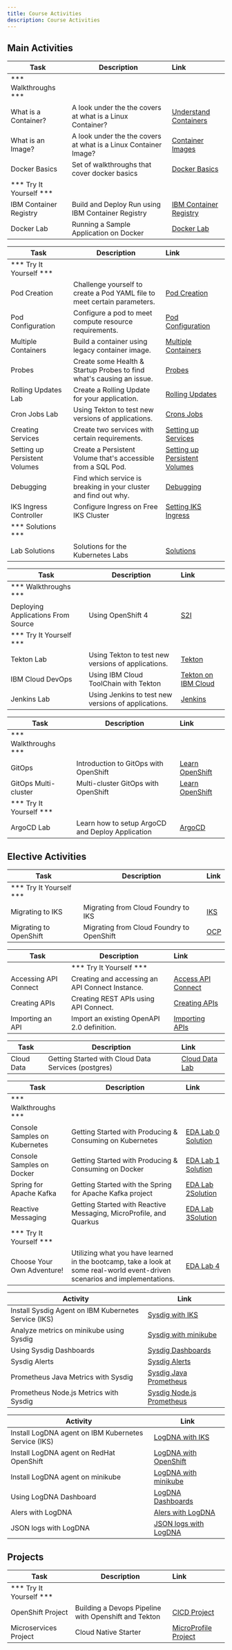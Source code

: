 ```yaml
---
title: Course Activities
description: Course Activities
---
```


## Main Activities

<Accordion>
  <AccordionItem title="Containers">

  | Task                            | Description         | Link        |
  | --------------------------------| ------------------  |:----------- |
  | *** Walkthroughs ***                         |         |         |     |
  | What is a Container? | A look under the the covers at what is a Linux Container? | <a href="https://www.katacoda.com/courses/container-runtimes/what-is-a-container" target="_blank">Understand Containers</a> |
  | What is an Image? | A look under the the covers at what is a Linux Container Image? | <a href="https://www.katacoda.com/courses/container-runtimes/what-is-a-container-image" target="_blank">Container Images</a> |
  | Docker Basics | Set of walkthroughs that cover docker basics | <a href="https://www.katacoda.com/courses/docker" target="_blank">Docker Basics</a> |
  | *** Try It Yourself ***                         |         |         |
  | IBM Container Registry | Build and Deploy Run using IBM Container Registry  | [IBM Container Registry](../lectures/containers/activities/ibmcloud-cr) |
  | Docker Lab | Running a Sample Application on Docker | [Docker Lab](../lectures/containers/activities) |

  </AccordionItem>

  <AccordionItem title="Kubernetes">

  | Task                            | Description         | Link        |
  | --------------------------------| ------------------  |:----------- |
  | *** Try It Yourself ***                         |         |         |
  | Pod Creation | Challenge yourself to create a Pod YAML file to meet certain parameters. | [Pod Creation](../lectures/kube-overview/activities/labs/lab1) |
  | Pod Configuration | Configure a pod to meet compute resource requirements. | [Pod Configuration](../lectures/kube-overview/activities/labs/lab2) |
  | Multiple Containers | Build a container using legacy container image.| [Multiple Containers](../lectures/kube-overview/activities/labs/lab3) |
  | Probes | Create some Health & Startup Probes to find what's causing an issue.  | [Probes](../lectures/kube-overview/activities/labs/lab4) |
  | Rolling Updates Lab | Create a Rolling Update for your application.  | [Rolling Updates](../lectures/kube-overview/activities/labs/lab6) |
  | Cron Jobs Lab | Using Tekton to test new versions of applications. | [Crons Jobs](../lectures/kube-overview/activities/labs/lab7) |
  | Creating Services | Create two services with certain requirements. | [Setting up Services](../lectures/kube-overview/activities/labs/lab8) |
  | Setting up Persistent Volumes | Create a Persistent Volume that's accessible from a SQL Pod. | [Setting up Persistent Volumes](../lectures/kube-overview/activities/labs/lab10) |
  | Debugging | Find which service is breaking in your cluster and find out why.  | [Debugging](../lectures/kube-overview/activities/labs/lab5) |
  | IKS Ingress Controller | Configure Ingress on Free IKS Cluster | [Setting IKS Ingress](../lectures/kube-overview/activities/labs/ingress-iks) |
  | *** Solutions ***                         |         |         |
  | Lab Solutions | Solutions for the Kubernetes Labs  | [Solutions](../lectures/kube-overview/activities/labs/solutions) |

  </AccordionItem>

  <AccordionItem title="Continuous Integration">

  | Task                            | Description         | Link        |
  | --------------------------------| ------------------  |:----------- |
  | *** Walkthroughs ***                         |         |         |
  | Deploying Applications From Source |  Using OpenShift 4 | [S2I](https://learn.openshift.com/introduction/deploying-python/) |
  | *** Try It Yourself ***                         |         |         |
  | Tekton Lab | Using Tekton to test new versions of applications. | [Tekton](../lectures/continuous-integration/activities/) |
  | IBM Cloud DevOps | Using IBM Cloud ToolChain with Tekton | [Tekton on IBM Cloud](../lectures/continuous-integration/activities/ibm-toolchain/) |
  | Jenkins Lab | Using Jenkins to test new versions of applications. | [Jenkins](../lectures/continuous-integration/activities/jenkins-lab/) |

  </AccordionItem>

  <AccordionItem title="Continuous Deployment">

  | Task                            | Description         | Link        |
  | --------------------------------| ------------------  |:----------- |
  | *** Walkthroughs ***                         |         |         |     |
  | GitOps | Introduction to GitOps with OpenShift | [Learn OpenShift](https://learn.openshift.com/introduction/gitops-introduction/) |
  | GitOps Multi-cluster | Multi-cluster GitOps with OpenShift | [Learn OpenShift](https://learn.openshift.com/introduction/gitops-multicluster/) |
  | *** Try It Yourself ***                         |         |         |
  | ArgoCD Lab | Learn how to setup ArgoCD and Deploy Application | [ArgoCD](../lectures/continuous-deployment/activities) |

  </AccordionItem>

</Accordion>

## Elective Activities

<Accordion>
  <AccordionItem title="Cloud Foundry Migration">

  | Task                            | Description         | Link        |
  | --------------------------------| ------------------  |:----------- |
  | *** Try It Yourself ***                         |         |         |
  | Migrating to IKS | Migrating from Cloud Foundry to IKS | [IKS](../electives/cf-to-k8s/iks-migration/) |
  | Migrating to OpenShift | Migrating from Cloud Foundry to OpenShift | [OCP](../electives/cf-to-k8s/oc-migration/) |

  </AccordionItem>
  <AccordionItem title="API Connect">

  | Task                            | Description         | Link        |
  | --------------------------------| ------------------  |:----------- |
    | *** Try It Yourself ***                         |         |         |
  | Accessing API Connect | Creating and accessing an API Connect Instance. | [Access API Connect](../electives/api-connect/activities/accessAPI) |
  | Creating APIs | Creating REST APIs using API Connect. | [Creating APIs](../electives/api-connect/activities/creatingAPIs) |
  | Importing an API | Import an existing OpenAPI 2.0 definition. | [Importing APIs](../electives/api-connect/activities/importingAPIs) |
    
  </AccordionItem>
  <AccordionItem title="Cloud Data Services">

  | Task                            | Description         | Link        |
  | --------------------------------| ------------------  |:----------- |
  | Cloud Data | Getting Started with Cloud Data Services (postgres) | [Cloud Data Lab](../electives/data-services/activities/labs/lab1/) |
  
  </AccordionItem>
  <AccordionItem title="Event-Driven Architecture">

  | Task                            | Description         | Link        |
  | --------------------------------| ------------------  |:----------- |
  | *** Walkthroughs ***                         |         |         |     |
  | Console Samples on Kubernetes | Getting Started with Producing & Consuming on Kubernetes | [EDA Lab 0](../electives/eda/activities/labs/lab0/) [Solution](../electives/eda/activities/labs/lab0/solution) |
  | Console Samples on Docker | Getting Started with Producing & Consuming on Docker | [EDA Lab 1](../electives/eda/activities/labs/lab1/) [Solution](../electives/eda/activities/labs/lab1/solution) |
  | Spring for Apache Kafka | Getting Started with the Spring for Apache Kafka project | [EDA Lab 2](../electives/eda/activities/labs/lab2/)[Solution](../electives/eda/activities/labs/lab2/solution) |
  | Reactive Messaging | Getting Started with Reactive Messaging, MicroProfile, and Quarkus | [EDA Lab 3](../electives/eda/activities/labs/lab3/)[Solution](../electives/eda/activities/labs/lab3/solution) |
  | *** Try It Yourself ***                         |         |         |
  | Choose Your Own Adventure! | Utilizing what you have learned in the bootcamp, take a look at some real-world event-driven scenarios and implementations. | [EDA Lab 4](../electives/eda/activities/labs/lab4/)  |
  
  </AccordionItem>
  <AccordionItem title="Monitoring">

  | Activity                        | Link       |
  | --------------------------------|----------- |
  | Install Sysdig Agent on IBM Kubernetes Service (IKS)|  [Sysdig with IKS](../electives/monitoring/sysdig/activities/iks/) |
  | Analyze metrics on minikube using Sysdig |  [Sysdig with minikube](../electives/monitoring/sysdig/activities/minikube/) |
  | Using Sysdig Dashboards |  [Sysdig Dashboards](../electives/monitoring/sysdig/activities/dashboards/) |
  | Sysdig Alerts  |  [Sysdig Alerts](../electives/monitoring/sysdig/activities/alerts/) |
  | Prometheus Java Metrics with Sysdig  |  [Sysdig Java Prometheus](../electives/monitoring/sysdig/activities/prometheus/java) |
  | Prometheus Node.js Metrics with Sysdig  |  [Sysdig Node.js Prometheus](../electives/monitoring/sysdig/activities/prometheus/nodejs) |
  
  </AccordionItem>
  <AccordionItem title="Logging">

  | Activity                        | Link       |
  | --------------------------------|----------- |
  | Install LogDNA agent on IBM Kubernetes Service (IKS)|  [LogDNA with IKS](../electives/logging/logdna/activities/iks/) |
  | Install LogDNA agent on RedHat OpenShift|  [LogDNA with OpenShift](https://cloud.ibm.com/docs/Log-Analysis-with-LogDNA?topic=Log-Analysis-with-LogDNA-config_agent_os_cluster) |
  | Install LogDNA agent on minikube |  [LogDNA with minikube](../electives/logging/logdna/activities/minikube/) |
  | Using LogDNA Dashboard |  [LogDNA Dashboards](../electives/logging/logdna/activities/dashboards/) |
  | Alers with LogDNA |  [Alers with LogDNA](../electives/logging/logdna/activities/alerts/) |
  | JSON logs with LogDNA |  [JSON logs with LogDNA ](../electives/logging/logdna/activities/logger/nodejs) |

  </AccordionItem>
</Accordion>

## Projects

<Accordion>
  <AccordionItem title="BootCamp Projects">

| Task                            | Description         | Link        |
| --------------------------------| ------------------  |:----------- |
| *** Try It Yourself ***                         |         |         |
| OpenShift Project | Building a Devops Pipeline with Openshift and Tekton | [CICD Project](../projects/project-cicd/) |
| Microservices Project | Cloud Native Starter | [MicroProfile Project](../projects/project-cn-starter/) |

  </AccordionItem>
  
</Accordion>
